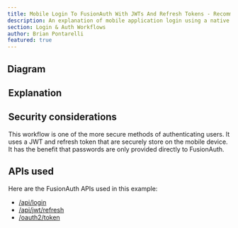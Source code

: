 ```yaml
---
title: Mobile Login To FusionAuth With JWTs And Refresh Tokens - Recommended
description: An explanation of mobile application login using a native login form that submits directly to FusionAuth with JWTs and refresh tokens
section: Login & Auth Workflows
author: Brian Pontarelli
featured: true
---
```


<NativeIntro/>

## Diagram

<Legend/>

<Diagram/>

## Explanation

<OrderedList>
  <Step1/>
  <Step2/>
  <Step3/>
  <Step4/>
  <Step5/>
  <Step6/>
  <Step7/>
</OrderedList>

## Security considerations

This workflow is one of the more secure methods of authenticating users. It uses a JWT and refresh token that are securely store on the mobile device. It has the benefit that passwords are only provided directly to FusionAuth.

## APIs used

Here are the FusionAuth APIs used in this example:

* [/api/login](/docs/v1/tech/apis/login#authenticate-a-user)
* [/api/jwt/refresh](/docs/v1/tech/apis/jwt#refresh-a-jwt)
* [/oauth2/token](/docs/v1/tech/oauth/endpoints#refresh-token-grant-request)
